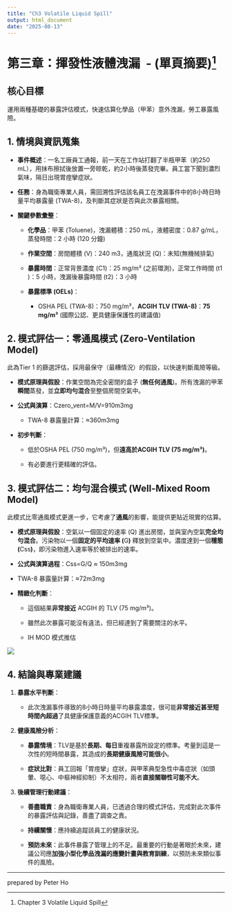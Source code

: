 ```yaml
---
title: "Ch3 Volatile Liquid Spill"
output: html_document
date: "2025-08-13"
---
```


# **第三章：揮發性液體洩漏  - (單頁摘要)**[^1]

[^1]: Chapter 3 Volatile Liquid Spill

## **核心目標**

運用兩種基礎的暴露評估模式，快速估算化學品（甲苯）意外洩漏，勞工暴露風險。

## **1. 情境與資訊蒐集**

-   **事件概述**：一名工廠員工通報，前一天在工作站打翻了半瓶甲苯（約250 mL），用抹布擦拭後放置一旁晾乾，約2小時後蒸發完畢。員工當下聞到濃烈氣味，隔日出現胃痙攣症狀。

-   **任務**：身為職衛專業人員，需回溯性評估該名員工在洩漏事件中的8小時日時量平均暴露量 (TWA-8)，及判斷其症狀是否與此次暴露相關。

-   **關鍵參數彙整**：

    -   **化學品**：甲苯 (Toluene)，洩漏體積：250 mL，液體密度：0.87 g/mL，蒸發時間：2 小時 (120 分鐘)

    -   **作業空間**：房間體積 (V)：240 m3，通風狀況 (Q)：未知(無機械排氣)

    -   **暴露時間**：正常背景濃度 (C1​)：25 mg/m³ (之前環測)，正常工作時間 (t1​)：5 小時，洩漏後暴露時間 (t2​)：3 小時

    -   **暴露標準 (OELs)**：

        -   OSHA PEL (TWA-8)：750 mg/m³，**ACGIH TLV (TWA-8)**：**75 mg/m³** (國際公認、更具健康保護性的建議值)

## **2. 模式評估一：零通風模式 (Zero-Ventilation Model)**

此為Tier 1 的篩選評估，採用最保守（最糟情況）的假設，以快速判斷風險等級。

-   **模式原理與假設**：作業空間為完全密閉的盒子 (**無任何通風**)。所有洩漏的甲苯**瞬間**蒸發，並**立即均勻混合**至整個房間空氣中。

-   **公式與演算**：Czero_vent​=M/V​=910m3mg​

    -   TWA-8 暴露量計算：≈360m3mg​

-   **初步判斷**：

    -   低於OSHA PEL (750 mg/m³)，但**遠高於ACGIH TLV (75 mg/m³)**。

    -   有必要進行更精確的評估。

## **3. 模式評估二：均勻混合模式 (Well-Mixed Room Model)**

此模式比零通風模式更進一步，它考慮了**通風**的影響，能提供更貼近現實的估算。

-   **模式原理與假設**：空氣以一個固定的速率 (Q) 進出房間，並與室內空氣**完全均勻混合**。污染物以一個**固定的平均速率 (**G**)** 釋放到空氣中。濃度達到一個**穩態 (**Css​**)**，即污染物進入速率等於被排出的速率。

-   **公式與演算過程**：Css​=G/Q ​​≈ 150m3mg​

-   TWA-8 暴露量計算：≈72m3mg​

-   **精緻化判斷**：

    -   這個結果**非常接近** ACGIH 的 TLV (75 mg/m³)。

    -   雖然此次暴露可能沒有違法，但已經達到了需要關注的水平。

    -   IH MOD 模式推估

![](info/images/CH3 IHMOD.png)

## **4. 結論與專業建議**

1.  **暴露水平判斷**：

    -   此次洩漏事件導致的8小時日時量平均暴露濃度，很可能**非常接近甚至短時間內超過**了具健康保護意義的ACGIH TLV標準。

2.  **健康風險分析**：

    -   **暴露情境**：TLV是基於**長期、每日**重複暴露所設定的標準。考量到這是一次性的短時間暴露，其造成的**長期健康風險可能很小**。

    -   **症狀比對**：員工回報「胃痙攣」症狀，與甲苯典型急性中毒症狀（如頭暈、噁心、中樞神經抑制）不太相符，兩者**直接關聯性可能不大**。

3.  **後續管理行動建議**：

    -   **善盡職責**：身為職衛專業人員，已透過合理的模式評估，完成對此次事件的暴露評估與記錄，善盡了調查之責。

    -   **持續關懷**：應持續追蹤該員工的健康狀況。

    -   **預防未來**：此事件暴露了管理上的不足。最重要的行動是著眼於未來，建議公司應**加強小型化學品洩漏的應變計畫與教育訓練**，以預防未來類似事件的風險。

------------------------------------------------------------------------

| prepared by Peter Ho


